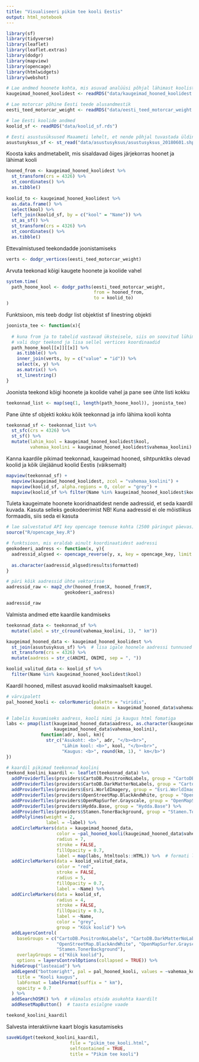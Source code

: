 ```yaml
---
title: "Visualiseeri pikim tee kooli Eestis"
output: html_notebook
---
```


```r
library(sf)
library(tidyverse)
library(leaflet)
library(leaflet.extras)
library(dodgr)
library(mapview)
library(opencage)
library(htmlwidgets)
library(webshot)

# Lae andmed hoonete kohta, mis asuvad analüüsi põhjal lähimast koolist max kaugel
kaugeimad_hooned_koolidest <- readRDS("data/kaugeimad_hooned_koolidest.rds")

# Lae motorcar põhine Eesti teede alusandmestik
eesti_teed_motorcar_weight <- readRDS("data/eesti_teed_motorcar_weight.rds")

# lae Eesti koolide andmed
koolid_sf <- readRDS("data/koolid_sf.rds")

# Eesti asustusüksused Maaameti lehelt, et nende põhjal tuvastada üldine aadress kus mingi hoone asub.
asustusyksus_sf <- st_read("data/asustusyksus/asustusyksus_20180601.shp")
```

Koosta kaks andmetabelit, mis sisaldavad õiges järjekorras hoonet ja lähimat kooli
```r
hooned_from <- kaugeimad_hooned_koolidest %>% 
  st_transform(crs = 4326) %>% 
  st_coordinates() %>% 
  as.tibble() 
  
koolid_to <- kaugeimad_hooned_koolidest %>% 
  as.data.frame() %>% 
  select(kool) %>% 
  left_join(koolid_sf, by = c("kool" = "Name")) %>% 
  st_as_sf() %>% 
  st_transform(crs = 4326) %>% 
  st_coordinates() %>% 
  as.tibble()
```

Ettevalmistused teekondadde joonistamiseks
```r
verts <- dodgr_vertices(eesti_teed_motorcar_weight)
```


Arvuta teekonad kõigi kaugete hoonete ja koolide vahel
```r
system.time(
  path_hoone_kool <- dodgr_paths(eesti_teed_motorcar_weight,
                                 from = hooned_from, 
                                 to = koolid_to)
)
```

Funktsioon, mis teeb dodgr list objektist sf linestring objekti
```r
joonista_tee <- function(x){
  
  # kuna from ja to tabelid vastavad üksteisele, siis on soovitud lühim tee vastavalt listi [[3]][[3]] jne objekt
  # vali dogr teekond ja lisa sellel vertices koordinaadid
  path_hoone_kool[[x]][[x]] %>%
    as.tibble() %>% 
    inner_join(verts, by = c("value" = "id")) %>% 
    select(x, y) %>% 
    as.matrix() %>%
    st_linestring() 
}
```

Joonista teekond kõigi hoonete ja koolide vahel ja pane see ühte listi kokku
```r
teekonnad_list <- map(seq(1, length(path_hoone_kool)), joonista_tee)
```

Pane ühte sf objekti kokku kõik teekonnad ja info lähima kooli kohta
```r
teekonnad_sf <- teekonnad_list %>% 
  st_sfc(crs = 4326) %>% 
  st_sf() %>% 
  mutate(lahim_kool = kaugeimad_hooned_koolidest$kool,
         vahemaa_koolini = kaugeimad_hooned_koolidest$vahemaa_koolini)
```

Kanna kaardile pikimad teekonnad, kaugeimad hooned, sihtpunktiks olevad koolid ja kõik ülejäänud koolid Eestis (väiksemalt)
```r
mapview(teekonnad_sf) +
  mapview(kaugeimad_hooned_koolidest, zcol = "vahemaa_koolini") +
  mapview(koolid_sf, alpha.regions = 0, color = "grey") +
  mapview(koolid_sf %>% filter(Name %in% kaugeimad_hooned_koolidest$kool), alpha.regions = 0, color = "red")
```

Tuleta kaugeimate hoonete kooridnaatidest nende aadressid, et seda kaardil kuvada.
Kasuta selleks geokodeerimist
NB! Kuna aadressid ei ole mõistlikus formaadis, siis seda ei kasuta
```r
# lae salvestatud API key opencage teenuse kohta (2500 päringut päevas)
source("R/opencage_key.R")

# funktsioon, mis eraldab ainult koordinaatidest aadressi
geokodeeri_aadress <- function(x, y){
  aadressid_algsed <- opencage_reverse(y, x, key = opencage_key, limit = 1)
  
  as.character(aadressid_algsed$results$formatted)
}

# päri kõik aadressid ühte vektorisse
aadressid_raw <- map2_chr(hooned_from$X, hooned_from$Y, 
                      geokodeeri_aadress)

aadressid_raw
```

Valmista andmed ette kaardile kandmiseks
```r
teekonnad_data <- teekonnad_sf %>% 
  mutate(label = str_c(round(vahemaa_koolini, 1), " km"))

kaugeimad_hooned_data <- kaugeimad_hooned_koolidest %>% 
  st_join(asustusyksus_sf) %>%  # lisa igale hoonele aadressi tunnused
  st_transform(crs = 4326) %>% 
  mutate(aadress = str_c(ANIMI, ONIMI, sep = ", "))

koolid_valitud_data <- koolid_sf %>% 
  filter(Name %in% kaugeimad_hooned_koolidest$kool)
```


Kaardil hooned, millest asuvad koolid maksimaalselt kaugel.
```r
# värvipalett
pal_hooned_kooli <- colorNumeric(palette = "viridis",
                                 domain = kaugeimad_hooned_data$vahemaa_koolini)

# labelis kuvamiseks aadress, kooli nimi ja kaugus html fomatiga
labs <- pmap(list(kaugeimad_hooned_data$aadress, as.character(kaugeimad_hooned_data$kool),
                  kaugeimad_hooned_data$vahemaa_koolini), 
             function(adr, kool, km){
               str_c("Asukoht: <b>", adr, "</b><br>", 
                     "Lähim kool: <b>", kool, "</b><br>", 
                     "Kaugus: <b>", round(km, 1), " km</b>")
})

# kaardil pikimad teekonnad koolini
teekond_koolini_kaardil <- leaflet(teekonnad_data) %>% 
  addProviderTiles(providers$CartoDB.PositronNoLabels, group = "CartoDB.PositronNoLabels") %>%
  addProviderTiles(providers$CartoDB.DarkMatterNoLabels, group = "CartoDB.DarkMatterNoLabels") %>%
  addProviderTiles(providers$Esri.WorldImagery, group = "Esri.WorldImagery") %>%
  addProviderTiles(providers$OpenStreetMap.BlackAndWhite, group = "OpenStreetMap.BlackAndWhite") %>%
  addProviderTiles(providers$OpenMapSurfer.Grayscale, group = "OpenMapSurfer.Grayscale") %>%
  addProviderTiles(providers$Hydda.Base, group = "Hydda.Base") %>%
  addProviderTiles(providers$Stamen.TonerBackground, group = "Stamen.TonerBackground") %>%
  addPolylines(weight = 2,
               label = ~label) %>% 
  addCircleMarkers(data = kaugeimad_hooned_data,
                   color = ~pal_hooned_kooli(kaugeimad_hooned_data$vahemaa_koolini),
                   radius = 7,
                   stroke = FALSE,
                   fillOpacity = 0.7,
                   label = map(labs, htmltools::HTML)) %>%  # formati label HTML-na
  addCircleMarkers(data = koolid_valitud_data,
                   color = "red",
                   stroke = FALSE,
                   radius = 5,
                   fillOpacity = 0.7,
                   label = ~Name) %>% 
  addCircleMarkers(data = koolid_sf,
                   radius = 4,
                   stroke = FALSE,
                   fillOpacity = 0.3,
                   label = ~Name,
                   color = "grey",
                   group = "Kõik koolid") %>% 
  addLayersControl(
    baseGroups = c("CartoDB.PositronNoLabels", "CartoDB.DarkMatterNoLabels", "Esri.WorldImagery", 
                   "OpenStreetMap.BlackAndWhite", "OpenMapSurfer.Grayscale", "Hydda.Base", 
                   "Stamen.TonerBackground"),
    overlayGroups = c("Kõik koolid"),
    options = layersControlOptions(collapsed = TRUE)) %>% 
  hideGroup("lasteaiad") %>%
  addLegend("bottomright", pal = pal_hooned_kooli, values = ~vahemaa_koolini,
    title = "Kooli kaugus",
    labFormat = labelFormat(suffix = " km"),
    opacity = 0.7
  ) %>% 
  addSearchOSM() %>%  # võimalus otsida asukohta kaardilt
  addResetMapButton()  # taasta esialgne vaade

teekond_koolini_kaardil
```


Salvesta interaktiivne kaart blogis kasutamiseks
```r
saveWidget(teekond_koolini_kaardil, 
                        file = "pikim_tee_kooli.html", 
                        selfcontained = TRUE,
                        title = "Pikim tee kooli")
```